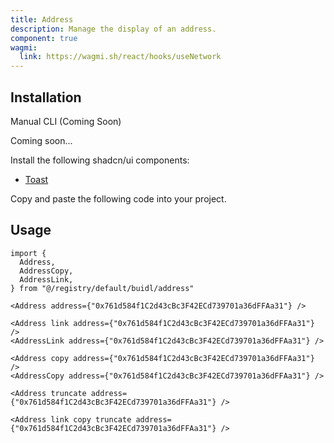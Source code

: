 ```yaml
---
title: Address
description: Manage the display of an address.
component: true
wagmi:
  link: https://wagmi.sh/react/hooks/useNetwork
---
```


<ComponentPreview
  name="address-demo"
  className="[&_.preview>[data-orientation=vertical]]:sm:max-w-[70%]"
/>

## Installation

<Tabs defaultValue="manual">

<TabsList>
  <TabsTrigger value="manual">Manual</TabsTrigger>
  <TabsTrigger disabled={true} value="cli">
    CLI (Coming Soon)
  </TabsTrigger>
</TabsList>

<TabsContent value="cli">

<Steps>

<Step>Coming soon...</Step>

</Steps>

</TabsContent>

<TabsContent value="manual">

<Steps>

<Step>Install the following shadcn/ui components:</Step>

- [Toast](https://ui.shadcn.com/docs/components/toast)

<Step>Copy and paste the following code into your project.</Step>

<ComponentSource name="address" />

</Steps>

</TabsContent>

</Tabs>

## Usage

```tsx
import {
  Address,
  AddressCopy,
  AddressLink,
} from "@/registry/default/buidl/address"
```

```tsx
<Address address={"0x761d584f1C2d43cBc3F42ECd739701a36dFFAa31"} />

<Address link address={"0x761d584f1C2d43cBc3F42ECd739701a36dFFAa31"} />
<AddressLink address={"0x761d584f1C2d43cBc3F42ECd739701a36dFFAa31"} />

<Address copy address={"0x761d584f1C2d43cBc3F42ECd739701a36dFFAa31"} />
<AddressCopy address={"0x761d584f1C2d43cBc3F42ECd739701a36dFFAa31"} />

<Address truncate address={"0x761d584f1C2d43cBc3F42ECd739701a36dFFAa31"} />

<Address link copy truncate address={"0x761d584f1C2d43cBc3F42ECd739701a36dFFAa31"} />
```

